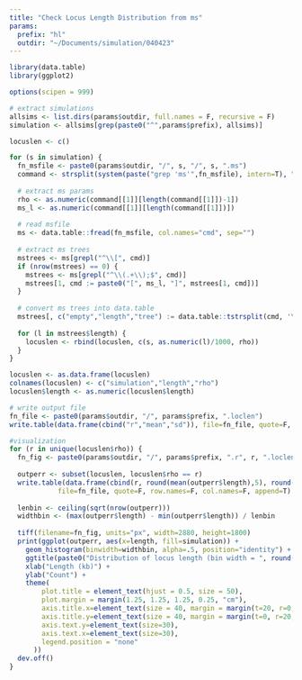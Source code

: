 ```yaml
---
title: "Check Locus Length Distribution from ms"
params:
  prefix: "hl"
  outdir: "~/Documents/simulation/040423"
---
```


```r
library(data.table)
library(ggplot2)
```

```r
options(scipen = 999)

# extract simulations
allsims <- list.dirs(params$outdir, full.names = F, recursive = F)
simulation <- allsims[grep(paste0("^",params$prefix), allsims)]

locuslen <- c()

for (s in simulation) {
  fn_msfile <- paste0(params$outdir, "/", s, "/", s, ".ms")
  command <- strsplit(system(paste("grep 'ms'",fn_msfile), intern=T), " ")
  
  # extract ms params
  rho <- as.numeric(command[[1]][length(command[[1]])-1])
  ms_l <- as.numeric(command[[1]][length(command[[1]])])
  
  # read msfile
  ms <- data.table::fread(fn_msfile, col.names="cmd", sep="")
  
  # extract ms trees
  mstrees <- ms[grepl("^\\[", cmd)]
  if (nrow(mstrees) == 0) {
    mstrees <- ms[grepl("^\\(.+\\);$", cmd)]
    mstrees[1, cmd := paste0("[", ms_l, "]", mstrees[1, cmd])]
  }
  
  # convert ms trees into data.table
  mstrees[, c("empty","length","tree") := data.table::tstrsplit(cmd, '\\[|\\]', fixed = FALSE)]
  
  for (l in mstrees$length) {
    locuslen <- rbind(locuslen, c(s, as.numeric(l)/1000, rho))
  }
}

locuslen <- as.data.frame(locuslen)
colnames(locuslen) <- c("simulation","length","rho")
locuslen$length <- as.numeric(locuslen$length)

# write output file
fn_file <- paste0(params$outdir, "/", params$prefix, ".loclen")
write.table(data.frame(cbind("r","mean","sd")), file=fn_file, quote=F, row.names=F, col.names=F)

#visualization
for (r in unique(locuslen$rho)) {
  fn_fig <- paste0(params$outdir, "/", params$prefix, ".r", r, ".loclen.tiff")
  
  outperr <- subset(locuslen, locuslen$rho == r)
  write.table(data.frame(cbind(r, round(mean(outperr$length),5), round(sd(outperr$length),5))),
            file=fn_file, quote=F, row.names=F, col.names=F, append=T)
  
  lenbin <- ceiling(sqrt(nrow(outperr)))
  widthbin <- (max(outperr$length) - min(outperr$length)) / lenbin
  
  tiff(filename=fn_fig, units="px", width=2880, height=1800)
  print(ggplot(outperr, aes(x=length, fill=simulation)) +
    geom_histogram(binwidth=widthbin, alpha=.5, position="identity") +
    ggtitle(paste0("Distribution of locus length (bin width = ", round(widthbin, 5), ")")) +
    xlab("Length (kb)") +
    ylab("Count") +
    theme(
        plot.title = element_text(hjust = 0.5, size = 50),
        plot.margin = margin(1.25, 1.25, 1.25, 0.25, "cm"),
        axis.title.x=element_text(size = 40, margin = margin(t=20, r=0, b=0, l=0)),
        axis.title.y=element_text(size = 40, margin = margin(t=0, r=20, b=0, l=0)),
        axis.text.y=element_text(size=30),
        axis.text.x=element_text(size=30),
        legend.position = "none"
      ))
  dev.off()
}
```